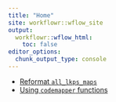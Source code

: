 ```yaml
---
title: "Home"
site: workflowr::wflow_site
output:
  workflowr::wflow_html:
    toc: false
editor_options:
  chunk_output_type: console
---
```


- [Reformat `all_lkps_maps`](reformat_all_lkps_maps.html)
- [Using `codemapper` functions](clinical_codes_lkps_and_mappings.html)
